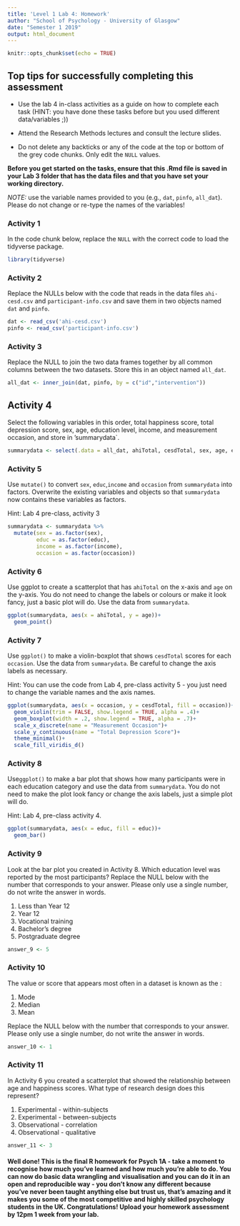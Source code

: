 ```yaml
---
title: 'Level 1 Lab 4: Homework'
author: "School of Psychology - University of Glasgow"
date: "Semester 1 2019"
output: html_document
---
```


```r
knitr::opts_chunk$set(echo = TRUE)
```

## Top tips for successfully completing this assessment 

* Use the lab 4 in-class activities as a guide on how to complete each task (HINT: you have done these tasks before but you used different data/variables ;))

* Attend the Research Methods lectures and consult the lecture slides.

* Do not delete any backticks or any of the code at the top or bottom of the grey code chunks. Only edit the `NULL` values. 

**Before you get started on the tasks, ensure that this .Rmd file is saved in your Lab 3 folder that has the data files and that you have set your working directory.**

*NOTE:* use the variable names provided to you (e.g., `dat`, `pinfo`, `all_dat`). Please do not change or re-type the names of the variables!
 
### Activity 1 

In the code chunk below, replace the `NULL` with the correct code to load the tidyverse package.

```r
library(tidyverse)
```

### Activity 2 

Replace the NULLs below with the code that reads in the data files `ahi-cesd.csv` and `participant-info.csv` and save them in two objects named `dat` and `pinfo`.

```r
dat <- read_csv('ahi-cesd.csv')
pinfo <- read_csv('participant-info.csv')
```

### Activity 3

Replace the NULL to join the two data frames together by all common columns between the two datasets. Store this in an object named `all_dat`.

```r
all_dat <- inner_join(dat, pinfo, by = c("id","intervention"))
```

## Activity 4

Select the following variables in this order, total happiness score, total depression score, sex, age, education level, income, and measurement occasion, and store in 'summarydata`.

```r
summarydata <- select(.data = all_dat, ahiTotal, cesdTotal, sex, age, educ, income, occasion)
```


### Activity 5

Use `mutate()` to convert `sex`, `educ`,`income` and `occasion` from `summarydata` into factors. Overwrite the existing variables and objects so that `summarydata` now contains these variables as factors.

Hint: Lab 4 pre-class, activity 3

```r
summarydata <- summarydata %>%
  mutate(sex = as.factor(sex),
         educ = as.factor(educ),
         income = as.factor(income),
         occasion = as.factor(occasion))
```


### Activity 6

Use ggplot to create a scatterplot that has `ahiTotal` on the x-axis and `age` on the y-axis. You do not need to change the labels or colours or make it look fancy, just a basic plot will do. Use the data from `summarydata`. 

```r
ggplot(summarydata, aes(x = ahiTotal, y = age))+
  geom_point()
```

### Activity 7

Use `ggplot()` to make a violin-boxplot that shows `cesdTotal` scores for each `occasion`. Use the data from `summarydata`. Be careful to change the axis labels as necessary.

Hint: You can use the code from Lab 4, pre-class activity 5 - you just need to change the variable names and the axis names. 

```r
ggplot(summarydata, aes(x = occasion, y = cesdTotal, fill = occasion))+
  geom_violin(trim = FALSE, show.legend = TRUE, alpha = .4)+
  geom_boxplot(width = .2, show.legend = TRUE, alpha = .7)+
  scale_x_discrete(name = "Measurement Occasion")+
  scale_y_continuous(name = "Total Depression Score")+
  theme_minimal()+
  scale_fill_viridis_d()
```

### Activity 8

Use`ggplot()` to make a bar plot that shows how many participants were in each education category and use the data from `summarydata`. You do not need to make the plot look fancy or change the axis labels, just a simple plot will do. 

Hint: Lab 4, pre-class activity 4.

```r
ggplot(summarydata, aes(x = educ, fill = educ))+
  geom_bar()
```

### Activity 9

Look at the bar plot you created in Activity 8. Which education level was reported by the most participants? Replace the NULL below with the number that corresponds to your answer. Please only use a single number, do not write the answer in words. 

1. Less than Year 12
2. Year 12
3. Vocational training
4. Bachelor’s degree
5. Postgraduate degree

```r
answer_9 <- 5
```

### Activity 10

The value or score that appears most often in a dataset is known as the :

1. Mode
2. Median
3. Mean

Replace the NULL below with the number that corresponds to your answer. Please only use a single number, do not write the answer in words. 

```r
answer_10 <- 1
```

### Activity 11

In Activity 6 you created a scatterplot that showed the relationship between age and happiness scores. What type of research design does this represent?

1. Experimental - within-subjects
2. Experimental - between-subjects
3. Observational - correlation
4. Observational - qualitative

```r
answer_11 <- 3
```


#### Well done! This is the final R homework for Psych 1A - take a moment to recognise how much you've learned and how much you're able to do. You can now do basic data wrangling and visualisation and you can do it in an open and reproducible way - you don't know any different because you've never been taught anything else but trust us, that's amazing and it makes you some of the most competitive and highly skilled psychology students in the UK. Congratulations! Upload your homework assessment  by 12pm 1 week from your lab.